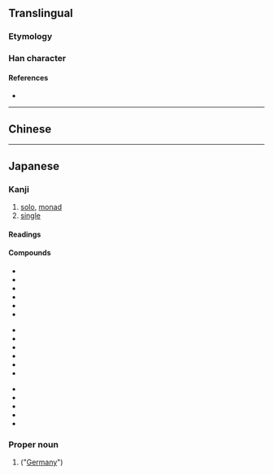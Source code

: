 {{also|獨}}
{{character info/new}}
==Translingual==
{{stroke order|strokes=9}}
{{stroke order|type=animate}}

===Etymology===
{{Han simp|獨|f=蜀|t=虫}}

===Han character===
{{Han char|rn=94|rad=犬|as=06|sn=9|four=|canj=KHLMI|ids=⿰犭虫}}

====References====
* {{Han ref|kx=0711.101|dkj=20406|dj=1123.090|hdz=21344.060|uh=72EC|ud=29420}}

----

==Chinese==
{{zh-see|獨}}

----

==Japanese==
{{ja-kanji forms|独|獨}}

===Kanji===
{{ja-kanji|grade=5|rs=犬06|kyu=獨}}

# [[solo]], [[monad]]
# [[single]]

====Readings====
{{ja-readings
|goon=どく
|kanon=とく
|kun=ひと-り
}}

====Compounds====
{{top3}}
* {{ja-r|独%語|どく%ご}}
* {{ja-r|数%独|すう%どく}}
* {{ja-r|独%楽|こ%ま}}
* {{ja-r|独%学|どく%がく}}
* {{ja-r|独%自|どく%じ}}
* {{ja-r|独%唱|どく%しょう}}
{{mid3}}
* {{ja-r|独%身|どく%しん}}
* {{ja-r|独%善|どく%ぜん}}
* {{ja-r|独%走|どく%そう}}
* {{ja-r|独%創|どく%そう}}
* {{ja-r|独%奏|どく%そう}}
* {{ja-r|独%断|どく%だん}}
{{mid3}}
* {{ja-r|独%特|どく%とく}}
* {{ja-r|独%立|どく%りつ}}
* {{ja-r|独%立%独%歩|どく%りつ%どっ%ぽ}}
* {{ja-r|孤%独|こ%どく}}
* {{ja-r|単%独|たん%どく}}
{{bottom}}

===Proper noun===
{{ja-pos|proper|どく}}

# {{abbreviation of|ja|独逸|nodot=1}} ("[[Germany]]")